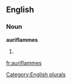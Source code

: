 ==English==

===Noun===
'''auriflammes'''

# {{plural of|[[auriflamme]]}}

[[Category:English plurals]]

[[fr:auriflammes]]